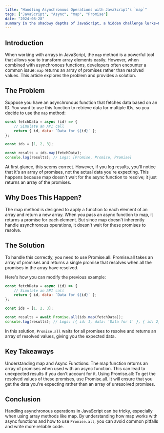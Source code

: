 ```yaml
---
title: "Handling Asynchronous Operations with JavaScript's `map`"
tags: ["JavaScript", "Async", "map", "Promise"]
date: "2024-08-28"
summary In the shadowy depths of JavaScript, a hidden challenge lurks—map and async functions, a deceptive duo. What appears to be a simple transformation reveals an array of unfulfilled promises, leaving developers bewildered. Yet, there exists a key to unlocking their true potential: `Promise.all`, the ancient incantation that resolves this enigma and unveils the data concealed within.
---
```


## Introduction

When working with arrays in JavaScript, the `map` method is a powerful tool that allows you to transform array elements easily. However, when combined with asynchronous functions, developers often encounter a common issue: `map` returns an array of promises rather than resolved values. This article explores the problem and provides a solution.

## The Problem

Suppose you have an asynchronous function that fetches data based on an ID. You want to use this function to retrieve data for multiple IDs, so you decide to use the `map` method:

```javascript
const fetchData = async (id) => {
    // Simulate an API call
    return { id, data: `Data for ${id}` };
};

const ids = [1, 2, 3];

const results = ids.map(fetchData);
console.log(results); // Logs: [Promise, Promise, Promise]
```

At first glance, this seems correct. However, if you log results, you'll notice that it's an array of promises, not the actual data you're expecting. This happens because map doesn't wait for the async function to resolve; it just returns an array of the promises.

## Why Does This Happen?

The map method is designed to apply a function to each element of an array and return a new array. When you pass an async function to map, it returns a promise for each element. But since map doesn't inherently handle asynchronous operations, it doesn't wait for these promises to resolve.

## The Solution

To handle this correctly, you need to use Promise.all. Promise.all takes an array of promises and returns a single promise that resolves when all the promises in the array have resolved.

Here's how you can modify the previous example:

```javascript
const fetchData = async (id) => {
    // Simulate an API call
    return { id, data: `Data for ${id}` };
};

const ids = [1, 2, 3];

const results = await Promise.all(ids.map(fetchData));
console.log(results); // Logs: [{ id: 1, data: 'Data for 1' }, { id: 2, data: 'Data for 2' }, { id: 3, data: 'Data for 3' }]
```

In this solution, `Promise.all` waits for all promises to resolve and returns an array of resolved values, giving you the expected data.

## Key Takeaways

Understanding map and Async Functions: The map function returns an array of promises when used with an async function. This can lead to unexpected results if you don't account for it.
Using Promise.all: To get the resolved values of these promises, use Promise.all. It will ensure that you get the data you're expecting rather than an array of unresolved promises.

## Conclusion

Handling asynchronous operations in JavaScript can be tricky, especially when using array methods like map. By understanding how map works with async functions and how to use `Promise.all`, you can avoid common pitfalls and write more reliable code.